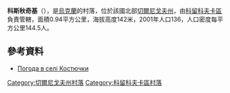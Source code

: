 {{coord|51|42|15|N|32|15|42|E|scale:100000|display=title}}

'''科斯秋奇基'''（{{lang-uk|Костючки}}），是[[烏克蘭|烏克蘭]]的村落，位於該國北部[[切爾尼戈夫州|切爾尼戈夫州]]，由[[科留科夫卡區|科留科夫卡區]]負責管轄，面積0.94平方公里，海拔高度142米，2001年人口136，人口密度每平方公里144.5人。

==參考資料==
* [http://weather.in.ua/ua/chernigovskaja/11712 Погода в селі Костючки]

[[Category:切爾尼戈夫州村落|Category:切爾尼戈夫州村落]]
[[Category:科留科夫卡區村落|Category:科留科夫卡區村落]]


{{Chernihiv-geo-stub}}